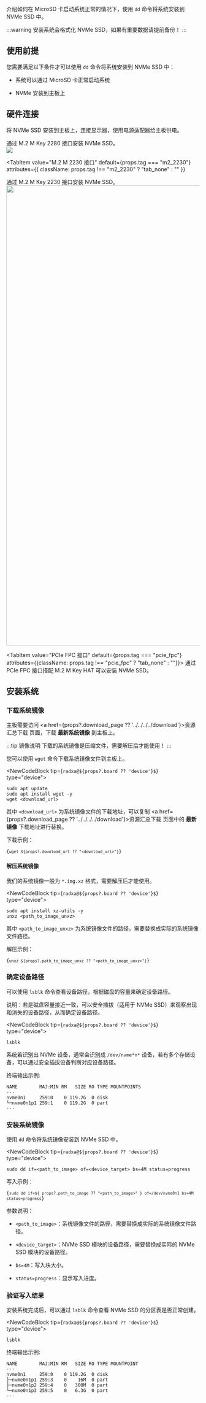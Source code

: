 
介绍如何在 MicroSD 卡启动系统正常的情况下，使用 `dd` 命令将系统安装到 NVMe SSD 中。

:::warning
安装系统会格式化 NVMe SSD，如果有重要数据请提前备份！
:::

## 使用前提

您需要满足以下条件才可以使用 `dd` 命令将系统安装到 NVMe SSD 中：

- 系统可以通过 MicroSD 卡正常启动系统

- NVMe 安装到主板上

## 硬件连接

将 NVMe SSD 安装到主板上，连接显示器，使用电源适配器给主板供电。

<Tabs queryString="system boot">
  <TabItem value="M.2 M 2280 接口" default={props.tag === "m2_2280"} attributes={{ className: props.tag !== "m2_2280" ? "tab_none" : "" }}>
    通过 M.2 M Key 2280 接口安装 NVMe SSD。
    <div style={{ textAlign: "center" }}>
      <img
        src="/img/common/radxa-os/install-system/nvme-m2-2280.webp"
        style={{ width: "100%", maxWidth: "1200px" }}
      />
    </div>
  </TabItem>

<TabItem
  value="M.2 M 2230 接口"
  default={props.tag === "m2_2230"}
  attributes={{ className: props.tag !== "m2_2230" ? "tab_none" : "" }}
>
  通过 M.2 M Key 2230 接口安装 NVMe SSD。
  <Image
    src="/img/common/radxa-os/install-system/radxa-#board#-nvme-ssd.webp"
    board={props.board}
    fallback={props.board}
    width="1200"
  />
</TabItem>

  <TabItem value="PCIe FPC 接口" default={props.tag === "pcie_fpc"} attributes={{className: props.tag !== "pcie_fpc" ? "tab_none" : ""}}>
    通过 PCIe FPC 接口搭配 M.2 M Key HAT 可以安装 NVMe SSD。
  </TabItem>
</Tabs>

## 安装系统

### 下载系统镜像

主板需要访问 <a href={props?.download_page ?? '../../../../download'}>资源汇总下载</a> 页面，下载 **最新系统镜像** 到主板上。

:::tip 镜像说明
下载的系统镜像是压缩文件，需要解压后才能使用！
:::

您可以使用 `wget` 命令下载系统镜像文件到主板上。

<NewCodeBlock tip={`radxa@${props?.board ?? 'device'}$`} type="device">

```
sudo apt update
sudo apt install wget -y
wget <download_url>
```

</NewCodeBlock>

其中 `<download_url>` 为系统镜像文件的下载地址，可以复制 <a href={props?.download_page ?? '../../../../download'}>资源汇总下载</a> 页面中的 **最新镜像** 下载地址进行替换。

下载示例：

<code>{`wget ${props?.download_url ?? "<download_url>"}`}</code>

#### 解压系统镜像

我们的系统镜像一般为 `*.img.xz` 格式，需要解压后才能使用。

<NewCodeBlock tip={`radxa@${props?.board ?? 'device'}$`} type="device">

```
sudo apt install xz-utils -y
unxz <path_to_image_unxz>
```

</NewCodeBlock>

其中 `<path_to_image_unxz>` 为系统镜像文件的路径，需要替换成实际的系统镜像文件路径。

解压示例：

<code>{`unxz ${props?.path_to_image_unxz ?? "<path_to_image_unxz>"}`}</code>

### 确定设备路径

可以使用 `lsblk` 命令查看设备路径，根据磁盘的容量来确定设备路径。

说明：若是磁盘容量接近一致，可以安全插拔（适用于 NVMe SSD）来观察出现和消失的设备路径，从而确定设备路径。

<NewCodeBlock tip={`radxa@${props?.board ?? 'device'}$`} type="device">

```
lsblk
```

</NewCodeBlock>

系统若识别出 NVMe 设备，通常会识别成 `/dev/nvme*n*` 设备，若有多个存储设备，可以通过安全插拔设备判断对应设备路径。

终端输出示例:

```
NAME        MAJ:MIN RM   SIZE RO TYPE MOUNTPOINTS
···
nvme0n1     259:0    0 119.2G  0 disk
└─nvme0n1p1 259:1    0 119.2G  0 part
···
```

### 安装系统镜像

使用 `dd` 命令将系统镜像安装到 NVMe SSD 中。

<NewCodeBlock tip={`radxa@${props?.board ?? 'device'}$`} type="device">

```
sudo dd if=<path_to_image> of=<device_target> bs=4M status=progress
```

</NewCodeBlock>

写入示例：

<code>{`sudo dd if=${
  props?.path_to_image ?? "<path_to_image>"
} of=/dev/nvme0n1 bs=4M status=progress`}</code>

参数说明：

- `<path_to_image>`：系统镜像文件的路径，需要替换成实际的系统镜像文件路径。

- `<device_target>`：NVMe SSD 模块的设备路径，需要替换成实际的 NVMe SSD 模块的设备路径。

- `bs=4M`：写入块大小。

- `status=progress`：显示写入进度。

### 验证写入结果

安装系统完成后，可以通过 `lsblk` 命令查看 NVMe SSD 的分区表是否正常创建。

<NewCodeBlock tip={`radxa@${props?.board ?? 'device'}$`} type="device">

```
lsblk
```

</NewCodeBlock>

终端输出示例:

```
NAME        MAJ:MIN RM   SIZE RO TYPE MOUNTPOINT
···
nvme0n1     259:0    0 119.2G  0 disk
├─nvme0n1p1 259:3    0    16M  0 part
├─nvme0n1p2 259:4    0   300M  0 part
└─nvme0n1p3 259:5    0   6.3G  0 part
···
```
